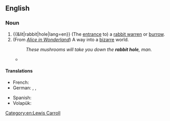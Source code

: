 ==English==
{{wikipedia}}

===Noun===
{{en-noun|head=[[rabbit]] [[hole]]}}

# {{&lit|rabbit|hole|lang=en}} (The [[entrance]] to) a [[rabbit warren]] or [[burrow]].
# (From ''[[Wikipedia:Alice in Wonderland|Alice in Wonderland]]'') A way into a [[bizarre]] world.
#: ''These mushrooms will take you down the '''rabbit hole''', man. ''
#* {{quote-video
 | date = 1999-03-31
 | title = [[w:The Matrix (film)|The Matrix]]
 | people = {{w|Laurence Fishburne}}
 | role = [[w:Morpheus (The Matrix)|Morpheus]]
 | passage = You [[take the red pill]], you stay in Wonderland, and I show you how deep the '''rabbit hole''' goes.
}}

====Translations====
{{trans-top|(entrance to) a rabbit warren or burrow}}
* French: {{t|fr|terrier de lapin|m}}
* German: {{t|de|Kaninchenloch|n}}, {{t|de|Kaninchenhöhle|f}}, {{t+|de|Kaninchenbau|m}}
{{trans-mid}}
* Spanish: {{t+|es|madriguera|f}}
* Volapük: {{t|vo|kroligahog}}
{{trans-bottom}}

[[Category:en:Lewis Carroll]]